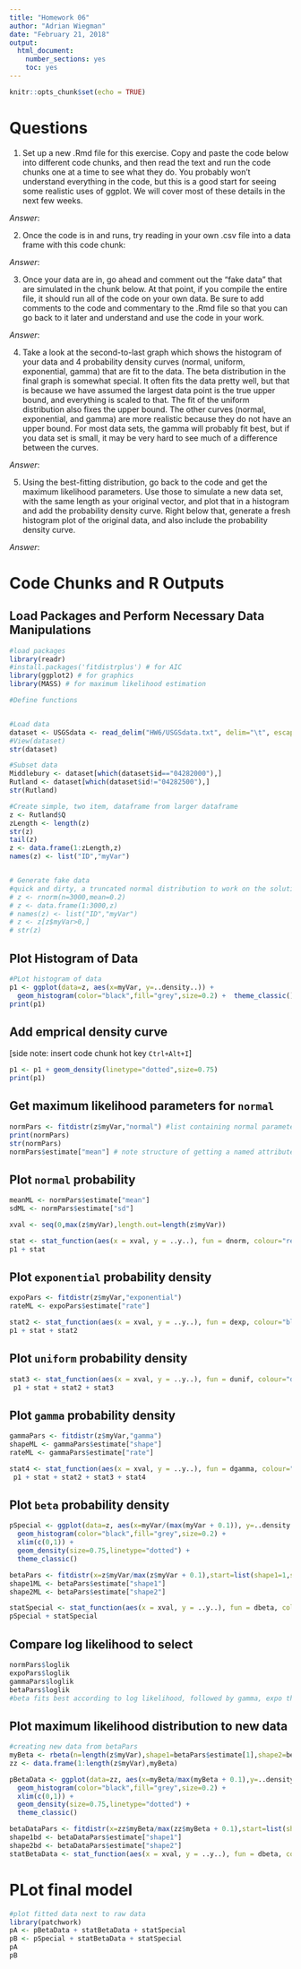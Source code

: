 ```yaml
---
title: "Homework 06"
author: "Adrian Wiegman"
date: "February 21, 2018"
output: 
  html_document: 
    number_sections: yes
    toc: yes
---
```


```r
knitr::opts_chunk$set(echo = TRUE)
```

# Questions
1. Set up a new .Rmd file for this exercise. Copy and paste the code below into different code chunks, and then read the text and run the code chunks one at a time to see what they do. You probably won’t understand everything in the code, but this is a good start for seeing some realistic uses of ggplot. We will cover most of these details in the next few weeks.

*Answer*:

2. Once the code is in and runs, try reading in your own .csv file into a data frame with this code chunk:

*Answer*:

3. Once your data are in, go ahead and comment out the “fake data” that are simulated in the chunk below. At that point, if you compile the entire file, it should run all of the code on your own data. Be sure to add comments to the code and commentary to the  .Rmd file so that you can go back to it later and understand and use the code in your work.

*Answer*:

4. Take a look at the second-to-last graph which shows the histogram of your data and 4 probability density curves (normal, uniform, exponential, gamma) that are fit to the data. The beta distribution in the final graph is somewhat special. It often fits the data pretty well, but that is because we have assumed the largest data point is the true upper bound, and everything is scaled to that. The fit of the uniform distribution also fixes the upper bound. The other curves (normal, exponential, and gamma) are more realistic because they do not have an upper bound. For most data sets, the gamma will probably fit best, but if you data set is small, it may be very hard to see much of a difference between the curves.

*Answer*:

5. Using the best-fitting distribution, go back to the code and get the maximum likelihood parameters. Use those to simulate a new data set, with the same length as your original vector, and plot that in a histogram and add the probability density curve. Right below that, generate a fresh histogram plot of the original data, and also include the probability density curve.

*Answer*:

# Code Chunks and R Outputs
## Load Packages and Perform Necessary Data Manipulations
```r
#load packages
library(readr)
#install.packages('fitdistrplus') # for AIC
library(ggplot2) # for graphics
library(MASS) # for maximum likelihood estimation

#Define functions


#Load data
dataset <- USGSdata <- read_delim("HW6/USGSdata.txt", delim="\t", escape_double=FALSE, comment="#",trim_ws = TRUE)
#View(dataset)
str(dataset)

#Subset data
Middlebury <- dataset[which(dataset$id=="04282000"),]
Rutland <- dataset[which(dataset$id!="04282500"),]
str(Rutland)

#Create simple, two item, dataframe from larger dataframe 
z <- Rutland$Q
zLength <- length(z)
str(z)
tail(z)
z <- data.frame(1:zLength,z)
names(z) <- list("ID","myVar")


# Generate fake data
#quick and dirty, a truncated normal distribution to work on the solution set
# z <- rnorm(n=3000,mean=0.2)
# z <- data.frame(1:3000,z)
# names(z) <- list("ID","myVar")
# z <- z[z$myVar>0,]
# str(z)
```

## Plot Histogram of Data
```r
#PLot histogram of data
p1 <- ggplot(data=z, aes(x=myVar, y=..density..)) +
  geom_histogram(color="black",fill="grey",size=0.2) +  theme_classic() 
print(p1)
```
## Add emprical density curve
[side note: insert code chunk hot key `Ctrl+Alt+I`]
```r
p1 <- p1 + geom_density(linetype="dotted",size=0.75)
print(p1)
```

## Get maximum likelihood parameters for `normal`
```r
normPars <- fitdistr(z$myVar,"normal") #list containing normal parameters
print(normPars)
str(normPars)
normPars$estimate["mean"] # note structure of getting a named attribute
```

## Plot `normal` probability 
```r
meanML <- normPars$estimate["mean"]
sdML <- normPars$estimate["sd"]

xval <- seq(0,max(z$myVar),length.out=length(z$myVar))

stat <- stat_function(aes(x = xval, y = ..y..), fun = dnorm, colour="red", n = length(z$myVar), args = list(mean = meanML, sd = sdML))
p1 + stat
```

## Plot `exponential` probability density

```r
expoPars <- fitdistr(z$myVar,"exponential")
rateML <- expoPars$estimate["rate"]

stat2 <- stat_function(aes(x = xval, y = ..y..), fun = dexp, colour="blue", n = length(z$myVar), args = list(rate=rateML))
p1 + stat + stat2
```

## Plot `uniform` probability density

```r
stat3 <- stat_function(aes(x = xval, y = ..y..), fun = dunif, colour="darkgreen", n = length(z$myVar), args = list(min=min(z$myVar), max=max(z$myVar)))
 p1 + stat + stat2 + stat3
```

## Plot `gamma` probability density
```r
gammaPars <- fitdistr(z$myVar,"gamma")
shapeML <- gammaPars$estimate["shape"]
rateML <- gammaPars$estimate["rate"]

stat4 <- stat_function(aes(x = xval, y = ..y..), fun = dgamma, colour="brown", n = length(z$myVar), args = list(shape=shapeML, rate=rateML))
 p1 + stat + stat2 + stat3 + stat4
```

## Plot `beta` probability density
```r
pSpecial <- ggplot(data=z, aes(x=myVar/(max(myVar + 0.1)), y=..density..)) +
  geom_histogram(color="black",fill="grey",size=0.2) + 
  xlim(c(0,1)) +
  geom_density(size=0.75,linetype="dotted") +
  theme_classic()

betaPars <- fitdistr(x=z$myVar/max(z$myVar + 0.1),start=list(shape1=1,shape2=2),"beta")
shape1ML <- betaPars$estimate["shape1"]
shape2ML <- betaPars$estimate["shape2"]

statSpecial <- stat_function(aes(x = xval, y = ..y..), fun = dbeta, colour="orchid", n = 1000, args = list(shape1=shape1ML,shape2=shape2ML)) #using n=1000 to save memnory
pSpecial + statSpecial
```
## Compare log likelihood to select
```r
normPars$loglik
expoPars$loglik
gammaPars$loglik
betaPars$loglik
#beta fits best according to log likelihood, followed by gamma, expo then normal.
```

## Plot maximum likelihood distribution to new data
```r
#creating new data from betaPars
myBeta <- rbeta(n=length(z$myVar),shape1=betaPars$estimate[1],shape2=betaPars$estimate[2])
zz <- data.frame(1:length(z$myVar),myBeta)

pBetaData <- ggplot(data=zz, aes(x=myBeta/max(myBeta + 0.1),y=..density..)) +
  geom_histogram(color="black",fill="grey",size=0.2) + 
  xlim(c(0,1)) +
  geom_density(size=0.75,linetype="dotted") +
  theme_classic()

betaDataPars <- fitdistr(x=zz$myBeta/max(zz$myBeta + 0.1),start=list(shape1=1,shape2=2),"beta")
shape1bd <- betaDataPars$estimate["shape1"]
shape2bd <- betaDataPars$estimate["shape2"]
statBetaData <- stat_function(aes(x = xval, y = ..y..), fun = dbeta, colour="green", n = 1000, args = list(shape1=shape1bd,shape2=shape2bd)) #using n=1000 to save memory
```

# PLot final model
```r
#plot fitted data next to raw data
library(patchwork)
pA <- pBetaData + statBetaData + statSpecial
pB <- pSpecial + statBetaData + statSpecial
pA
pB
```

